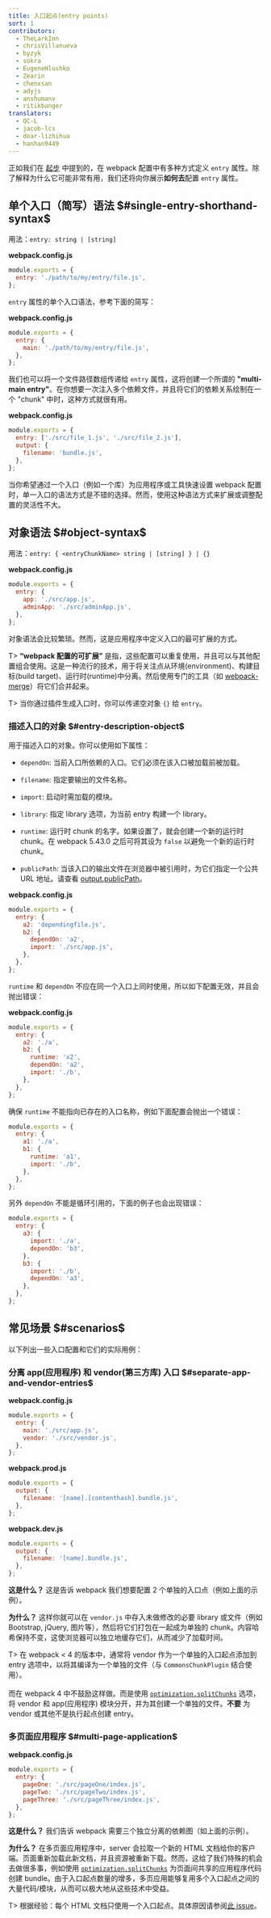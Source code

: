 ```yaml
---
title: 入口起点(entry points)
sort: 1
contributors:
  - TheLarkInn
  - chrisVillanueva
  - byzyk
  - sokra
  - EugeneHlushko
  - Zearin
  - chenxsan
  - adyjs
  - anshumanv
  - ritikbanger
translators:
  - QC-L
  - jacob-lcs
  - dear-lizhihua
  - hanhan9449
---
```


正如我们在 [起步](/guides/getting-started/#using-a-configuration) 中提到的，在 webpack 配置中有多种方式定义 `entry` 属性。除了解释为什么它可能非常有用，我们还将向你展示**如何去**配置 `entry` 属性。

## 单个入口（简写）语法 $#single-entry-shorthand-syntax$

用法：`entry: string | [string]`

**webpack.config.js**

```javascript
module.exports = {
  entry: './path/to/my/entry/file.js',
};
```

`entry` 属性的单个入口语法，参考下面的简写：

**webpack.config.js**

```javascript
module.exports = {
  entry: {
    main: './path/to/my/entry/file.js',
  },
};
```

我们也可以将一个文件路径数组传递给 `entry` 属性，这将创建一个所谓的 **"multi-main entry"**。在你想要一次注入多个依赖文件，并且将它们的依赖关系绘制在一个 "chunk" 中时，这种方式就很有用。

**webpack.config.js**

```javascript
module.exports = {
  entry: ['./src/file_1.js', './src/file_2.js'],
  output: {
    filename: 'bundle.js',
  },
};
```

当你希望通过一个入口（例如一个库）为应用程序或工具快速设置 webpack 配置时，单一入口的语法方式是不错的选择。然而，使用这种语法方式来扩展或调整配置的灵活性不大。

## 对象语法 $#object-syntax$

用法：`entry: { <entryChunkName> string | [string] } | {}`

**webpack.config.js**

```javascript
module.exports = {
  entry: {
    app: './src/app.js',
    adminApp: './src/adminApp.js',
  },
};
```

对象语法会比较繁琐。然而，这是应用程序中定义入口的最可扩展的方式。

T> **“webpack 配置的可扩展”** 是指，这些配置可以重复使用，并且可以与其他配置组合使用。这是一种流行的技术，用于将关注点从环境(environment)、构建目标(build target)、运行时(runtime)中分离。然后使用专门的工具（如 [webpack-merge](https://github.com/survivejs/webpack-merge)）将它们合并起来。

T> 当你通过插件生成入口时，你可以传递空对象 `{}` 给 `entry`。

### 描述入口的对象 $#entry-description-object$

用于描述入口的对象。你可以使用如下属性：

- `dependOn`: 当前入口所依赖的入口。它们必须在该入口被加载前被加载。
- `filename`: 指定要输出的文件名称。
- `import`: 启动时需加载的模块。
- `library`: 指定 library 选项，为当前 entry 构建一个 library。
- `runtime`: 运行时 chunk 的名字。如果设置了，就会创建一个新的运行时 chunk。在 webpack 5.43.0 之后可将其设为 `false` 以避免一个新的运行时 chunk。

- `publicPath`: 当该入口的输出文件在浏览器中被引用时，为它们指定一个公共 URL 地址。请查看 [output.publicPath](/configuration/output/#outputpublicpath)。

**webpack.config.js**

```javascript
module.exports = {
  entry: {
    a2: 'dependingfile.js',
    b2: {
      dependOn: 'a2',
      import: './src/app.js',
    },
  },
};
```

`runtime` 和 `dependOn` 不应在同一个入口上同时使用，所以如下配置无效，并且会抛出错误：

**webpack.config.js**

```javascript
module.exports = {
  entry: {
    a2: './a',
    b2: {
      runtime: 'x2',
      dependOn: 'a2',
      import: './b',
    },
  },
};
```

确保 `runtime` 不能指向已存在的入口名称，例如下面配置会抛出一个错误：

```javascript
module.exports = {
  entry: {
    a1: './a',
    b1: {
      runtime: 'a1',
      import: './b',
    },
  },
};
```

另外 `dependOn` 不能是循环引用的，下面的例子也会出现错误：

```javascript
module.exports = {
  entry: {
    a3: {
      import: './a',
      dependOn: 'b3',
    },
    b3: {
      import: './b',
      dependOn: 'a3',
    },
  },
};
```

## 常见场景 $#scenarios$

以下列出一些入口配置和它们的实际用例：

### 分离 app(应用程序) 和 vendor(第三方库) 入口 $#separate-app-and-vendor-entries$

**webpack.config.js**

```javascript
module.exports = {
  entry: {
    main: './src/app.js',
    vendor: './src/vendor.js',
  },
};
```

**webpack.prod.js**

```javascript
module.exports = {
  output: {
    filename: '[name].[contenthash].bundle.js',
  },
};
```

**webpack.dev.js**

```javascript
module.exports = {
  output: {
    filename: '[name].bundle.js',
  },
};
```

**这是什么？** 这是告诉 webpack 我们想要配置 2 个单独的入口点（例如上面的示例）。

**为什么？** 这样你就可以在 `vendor.js` 中存入未做修改的必要 library 或文件（例如 Bootstrap, jQuery, 图片等），然后将它们打包在一起成为单独的 chunk。内容哈希保持不变，这使浏览器可以独立地缓存它们，从而减少了加载时间。

T> 在 webpack < 4 的版本中，通常将 vendor 作为一个单独的入口起点添加到 entry 选项中，以将其编译为一个单独的文件（与 `CommonsChunkPlugin` 结合使用）。<br /><br /> 而在 webpack 4 中不鼓励这样做。而是使用 [`optimization.splitChunks`](/configuration/optimization/#optimizationsplitchunks) 选项，将 vendor 和 app(应用程序) 模块分开，并为其创建一个单独的文件。**不要** 为 vendor 或其他不是执行起点创建 entry。

### 多页面应用程序 $#multi-page-application$

**webpack.config.js**

```javascript
module.exports = {
  entry: {
    pageOne: './src/pageOne/index.js',
    pageTwo: './src/pageTwo/index.js',
    pageThree: './src/pageThree/index.js',
  },
};
```

**这是什么？** 我们告诉 webpack 需要三个独立分离的依赖图（如上面的示例）。

**为什么？** 在多页面应用程序中，server 会拉取一个新的 HTML 文档给你的客户端。页面重新加载此新文档，并且资源被重新下载。然而，这给了我们特殊的机会去做很多事，例如使用 [`optimization.splitChunks`](/configuration/optimization/#optimizationsplitchunks) 为页面间共享的应用程序代码创建 bundle。由于入口起点数量的增多，多页应用能够复用多个入口起点之间的大量代码/模块，从而可以极大地从这些技术中受益。

T> 根据经验：每个 HTML 文档只使用一个入口起点。具体原因请参阅[此 issue](https://bundlers.tooling.report/code-splitting/multi-entry/#webpack)。
